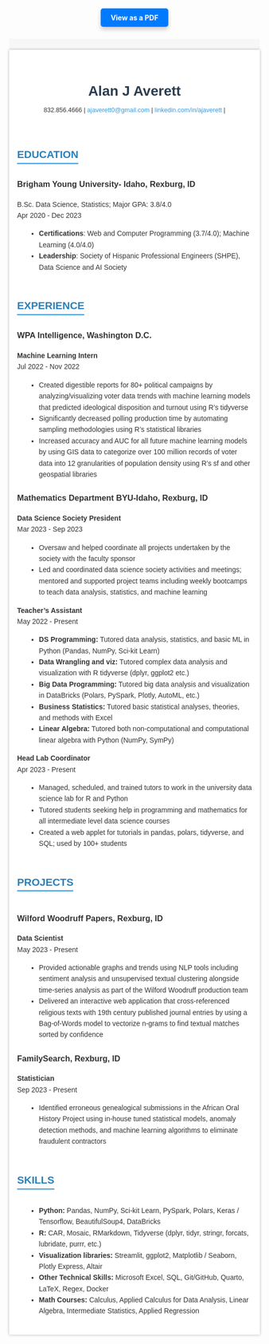 


```{=html}


<div style="text-align: center; margin-top: 20px;">
    <a href="resume.pdf" target="_blank" style="background-color: #007BFF; color: white; padding: 10px 20px; text-decoration: none; border-radius: 5px; font-weight: bold; box-shadow: 0px 5px 10px rgba(0, 0, 0, 0.2);">View as a PDF</a>
</div>
<br>
<br>

<div style="font-family: Arial, sans-serif; color: #333; background-color: #f7f7f7; line-height: 1.6;">

<br>
    <div style="background-color: white; box-shadow: 0 0 5px rgba(0, 0, 0, 0.3); padding:1rem;">

    <br><br>

        <!-- Header Section -->
        <div style="text-align: center; padding-bottom: 20px;">
            <h1 style="margin: 0; color: #2c3e50;">Alan J Averett</h1>
            <p style="margin-top: 5px; font-size: 0.9em;">
                832.856.4666 | <a href="mailto:ajaverett0@gmail.com" style="color: #3498db; text-decoration: none;">ajaverett0@gmail.com</a> |
                <a href="https://linkedin.com/in/ajaverett" style="color: #3498db; text-decoration: none;">linkedin.com/in/ajaverett</a> |
            </p>
        </div>

        <!-- Education Section -->
        <div style="margin-bottom: 20px;">
            <h2 style="color: #2980b9; border-bottom: 2px solid #3498db; display: inline-block;">EDUCATION</h2>
            <h3 style="margin-top: 10px;">Brigham Young University- Idaho, Rexburg, ID</h3>
            <p>B.Sc. Data Science, Statistics; Major GPA: 3.8/4.0 <br> Apr 2020 - Dec 2023</p>
            <ul style="list-style-type: disc; margin-left: 20px;">
                <li><b>Certifications</b>: Web and Computer Programming (3.7/4.0); Machine Learning (4.0/4.0)</li>
                <li><b>Leadership</b>: Society of Hispanic Professional Engineers (SHPE), Data Science and AI Society</li>
            </ul>
        </div>

        <!-- Experience Section -->
        <div style="margin-bottom: 20px;">
            <h2 style="color: #2980b9; border-bottom: 2px solid #3498db; display: inline-block;">EXPERIENCE</h2>
            
            <h3 style="margin-top: 10px;">WPA Intelligence, Washington D.C.</h3>
            <p><strong>Machine Learning Intern</strong> <br> Jul 2022 - Nov 2022</p>
            <ul style="list-style-type: disc; margin-left: 20px;">
                <li>Created digestible reports for 80+ political campaigns by analyzing/visualizing voter data trends with machine learning models that predicted ideological disposition and turnout using R’s tidyverse</li>
                <li>Significantly decreased polling production time by automating sampling methodologies using R’s statistical libraries</li>
                <li>Increased accuracy and AUC for all future machine learning models by using GIS data to categorize over 100 million records of voter data into 12 granularities of population density using R’s sf and other geospatial libraries</li>
            </ul>

            <h3>Mathematics Department BYU-Idaho, Rexburg, ID</h3>
            <p><strong>Data Science Society President</strong> <br> Mar 2023 - Sep 2023</p>
            <ul style="list-style-type: disc; margin-left: 20px;">
                <li>Oversaw and helped coordinate all projects undertaken by the society with the faculty sponsor</li>
                <li>Led and coordinated data science society activities and meetings; mentored and supported project teams including weekly bootcamps to teach data analysis, statistics, and machine learning </li>
            </ul>

            <p><strong>Teacher’s Assistant</strong> <br> May 2022 - Present</p>
            <ul style="list-style-type: disc; margin-left: 20px;">
              <li><strong>DS Programming:</strong> Tutored data analysis, statistics, and basic ML in Python (Pandas, NumPy, Sci-kit Learn)</li>
              <li><strong>Data Wrangling and viz:</strong> Tutored complex data analysis and visualization with R tidyverse (dplyr, ggplot2 etc.)</li>
              <li><strong>Big Data Programming:</strong> Tutored big data analysis and visualization in DataBricks (Polars, PySpark, Plotly, AutoML, etc.)</li>
              <li><strong>Business Statistics:</strong> Tutored basic statistical analyses, theories, and methods with Excel</li>
              <li><strong>Linear Algebra:</strong> Tutored both non-computational and computational linear algebra with Python (NumPy, SymPy)</li>
            </ul>

            <p><strong>Head Lab Coordinator</strong> <br> Apr 2023 - Present</p>
            <ul style="list-style-type: disc; margin-left: 20px;">
                <li>Managed, scheduled, and trained tutors to work in the university data science lab for R and Python</li>
                <li>Tutored students seeking help in programming and mathematics for all intermediate level data science courses</li>
                <li>Created a web applet for tutorials in pandas, polars, tidyverse, and SQL; used by 100+ students</li>
            </ul>
        </div>

        <!-- Projects Section -->
        <div style="margin-bottom: 20px;">
            <h2 style="color: #2980b9; border-bottom: 2px solid #3498db; display: inline-block;">PROJECTS</h2>
            
            <h3>Wilford Woodruff Papers, Rexburg, ID</h3>
            <p><strong>Data Scientist</strong> <br> May 2023 - Present</p>
            <ul style="list-style-type: disc; margin-left: 20px;">
                <li>Provided actionable graphs and trends using NLP tools including sentiment analysis and unsupervised textual clustering alongside time-series analysis as part of the Wilford Woodruff production team</li>
                <li>Delivered an interactive web application that cross-referenced religious texts with 19th century published journal entries by using a Bag-of-Words model to vectorize n-grams to find textual matches sorted by confidence</li>
            </ul>

            <h3>FamilySearch, Rexburg, ID</h3>
            <p><strong>Statistician</strong> <br> Sep 2023 - Present</p>
            <ul style="list-style-type: disc; margin-left: 20px;">
                <li>Identified erroneous genealogical submissions in the African Oral History Project using in-house tuned statistical models, anomaly detection methods, and machine learning algorithms to eliminate fraudulent contractors </li>
            </ul>
        </div>

        <!-- Skills Section -->
        <div style="margin-bottom: 20px;">
            <h2 style="color: #2980b9; border-bottom: 2px solid #3498db; display: inline-block;">SKILLS</h2>
            <ul style="list-style-type: disc; margin-left: 20px;">
              <li><strong>Python:</strong> Pandas, NumPy, Sci-kit Learn, PySpark, Polars, Keras / Tensorflow, BeautifulSoup4, DataBricks</li>
              <li><strong>R:</strong> CAR, Mosaic, RMarkdown, Tidyverse (dplyr, tidyr, stringr, forcats, lubridate, purrr, etc.)</li>
              <li><strong>Visualization libraries:</strong> Streamlit, ggplot2, Matplotlib / Seaborn, Plotly Express, Altair</li>
              <li><strong>Other Technical Skills:</strong> Microsoft Excel, SQL, Git/GitHub, Quarto, LaTeX, Regex, Docker</li>
              <li><strong>Math Courses:</strong> Calculus, Applied Calculus for Data Analysis, Linear Algebra, Intermediate Statistics, Applied Regression</li>
            </ul>
        </div>

    </div>

</div>


```
